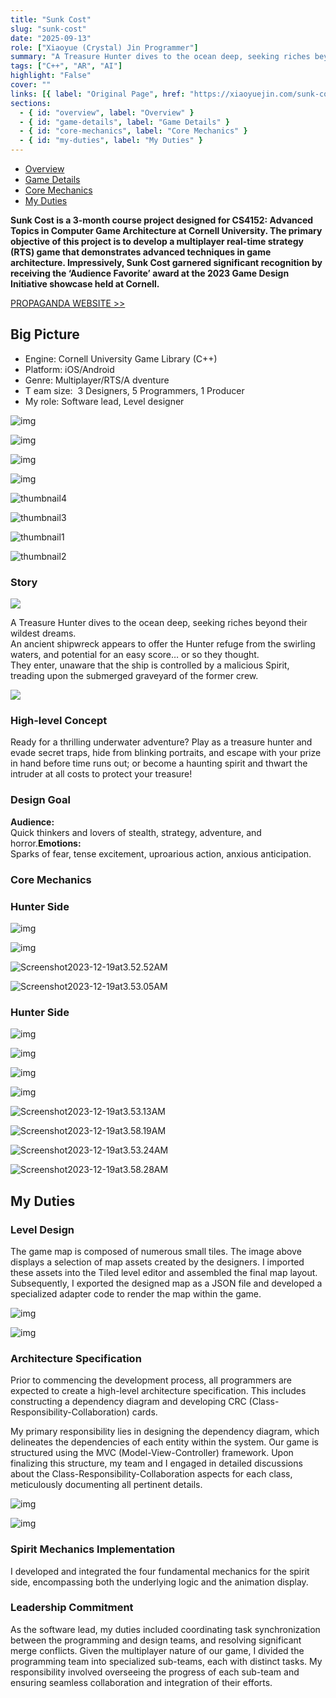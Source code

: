 ```yaml
---
title: "Sunk Cost"
slug: "sunk-cost"
date: "2025-09-13"
role: ["Xiaoyue (Crystal) Jin Programmer"]
summary: "A Treasure Hunter dives to the ocean deep, seeking riches beyond their wildest dreams.An ancient shipwreck appears to offer the Hunter refuge from the swirling waters, and potential for an easy score… or so they thought.They enter, unaware that the ship is controlled by a malicio"
tags: ["C++", "AR", "AI"]
highlight: "False"
cover: ""
links: [{ label: "Original Page", href: "https://xiaoyuejin.com/sunk-cost/" }]
sections:
  - { id: "overview", label: "Overview" }
  - { id: "game-details", label: "Game Details" }
  - { id: "core-mechanics", label: "Core Mechanics" }
  - { id: "my-duties", label: "My Duties" }
---
```


- [Overview](#overview)
- [Game Details](#game-details)
- [Core Mechanics](#core-mechanics)
- [My Duties](#my-duties)

**Sunk Cost is a 3-month course project designed for CS4152: Advanced Topics in Computer Game Architecture at Cornell University. The primary objective of this project is to develop a multiplayer real-time strategy (RTS) game that demonstrates advanced techniques in game architecture. Impressively, Sunk Cost garnered significant recognition by receiving the ‘Audience Favorite’ award at the 2023 Game Design Initiative showcase held at Cornell.**

[PROPAGANDA WEBSITE >>](https://gdiac.cs.cornell.edu/gdiac/showcase/gallery/sunkcost/)

## Big Picture

- Engine: Cornell University Game Library (C++)
- Platform: iOS/Android
- Genre: Multiplayer/RTS/A dventure
- T eam size:  3 Designers, 5 Programmers, 1 Producer
- My role: Software lead, Level designer

![img](/projects/sunk-cost/thumbnail4-1.png)

![img](/projects/sunk-cost/thumbnail3.png)

![img](/projects/sunk-cost/thumbnail1.png)

![img](/projects/sunk-cost/thumbnail2.png)

![thumbnail4](/projects/sunk-cost/thumbnail4.png)

![thumbnail3](/projects/sunk-cost/thumbnail3-1.png)

![thumbnail1](/projects/sunk-cost/thumbnail1-1.png)

![thumbnail2](/projects/sunk-cost/thumbnail2-1.png)

### Story

![](/projects/sunk-cost/Spirit-1.png)

A Treasure Hunter dives to the ocean deep, seeking riches beyond their wildest dreams.  
An ancient shipwreck appears to offer the Hunter refuge from the swirling waters, and potential for an easy score… or so they thought.  
They enter, unaware that the ship is controlled by a malicious Spirit, treading upon the submerged graveyard of the former crew.

![](/projects/sunk-cost/newdiverconceptart-3.png)

### High-level Concept

Ready for a thrilling underwater adventure? Play as a treasure hunter and evade secret traps, hide from blinking portraits, and escape with your prize in hand before time runs out; or become a haunting spirit and thwart the intruder at all costs to protect your treasure!

### Design Goal

**Audience:**  
Quick thinkers and lovers of stealth, strategy, adventure, and horror.**Emotions:**  
Sparks of fear, tense excitement, uproarious action, anxious anticipation.

### Core Mechanics

### Hunter Side

![img](/projects/sunk-cost/Screenshot2023-12-19at3.52.52AM.png)

![img](/projects/sunk-cost/Screenshot2023-12-19at3.53.05AM-1.png)

![Screenshot2023-12-19at3.52.52AM](/projects/sunk-cost/Screenshot2023-12-19at3.52.52AM-1.png)

![Screenshot2023-12-19at3.53.05AM](/projects/sunk-cost/Screenshot2023-12-19at3.53.05AM.png)

### Hunter Side

![img](/projects/sunk-cost/Screenshot2023-12-19at3.53.13AM.png)

![img](/projects/sunk-cost/Screenshot2023-12-19at3.58.19AM-1.png)

![img](/projects/sunk-cost/Screenshot2023-12-19at3.53.24AM.png)

![img](/projects/sunk-cost/Screenshot2023-12-19at3.58.28AM-1.png)

![Screenshot2023-12-19at3.53.13AM](/projects/sunk-cost/Screenshot2023-12-19at3.53.13AM-1.png)

![Screenshot2023-12-19at3.58.19AM](/projects/sunk-cost/Screenshot2023-12-19at3.58.19AM.png)

![Screenshot2023-12-19at3.53.24AM](/projects/sunk-cost/Screenshot2023-12-19at3.53.24AM-1.png)

![Screenshot2023-12-19at3.58.28AM](/projects/sunk-cost/Screenshot2023-12-19at3.58.28AM.png)

## My Duties

### Level Design

The game map is composed of numerous small tiles. The image above displays a selection of map assets created by the designers. I imported these assets into the Tiled level editor and assembled the final map layout. Subsequently, I exported the designed map as a JSON file and developed a specialized adapter code to render the map within the game.

![img](/projects/sunk-cost/WechatIMG3830-4.jpg)

![img](/projects/sunk-cost/WechatIMG3814-5.jpg)

### Architecture Specification

Prior to commencing the development process, all programmers are expected to create a high-level architecture specification. This includes constructing a dependency diagram and developing CRC (Class-Responsibility-Collaboration) cards. 

My primary responsibility lies in designing the dependency diagram, which delineates the dependencies of each entity within the system. Our game is structured using the MVC (Model-View-Controller) framework. Upon finalizing this structure, my team and I engaged in detailed discussions about the Class-Responsibility-Collaboration aspects for each class, meticulously documenting all pertinent details.

![img](/projects/sunk-cost/ArchitectureSpecification-4.png)

![img](/projects/sunk-cost/Screenshot2023-12-19at2.10.01AM-2.png)

### Spirit Mechanics Implementation

I developed and integrated the four fundamental mechanics for the spirit side, encompassing both the underlying logic and the animation display.

### Leadership Commitment

As the software lead, my duties included coordinating task synchronization between the programming and design teams, and resolving significant merge conflicts. Given the multiplayer nature of our game, I divided the programming team into specialized sub-teams, each with distinct tasks. My responsibility involved overseeing the progress of each sub-team and ensuring seamless collaboration and integration of their efforts.
